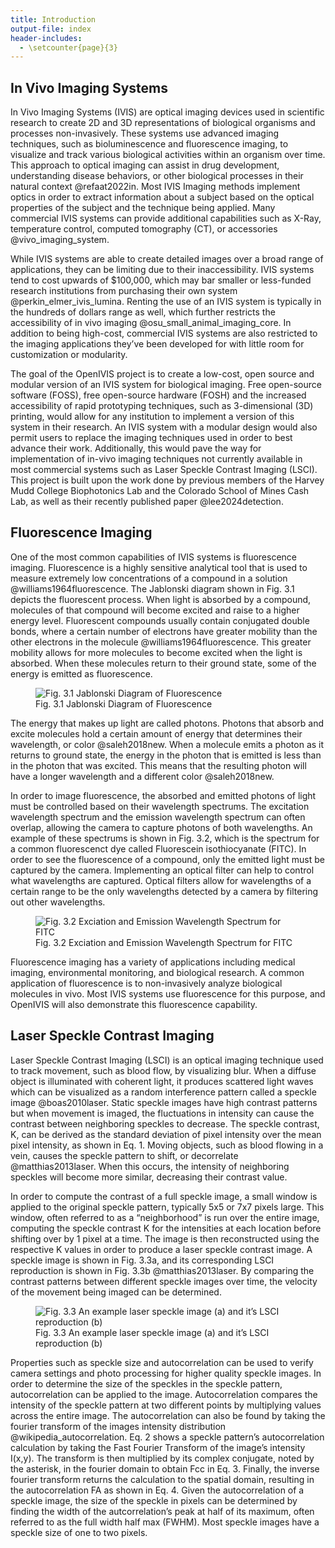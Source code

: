 ```yaml
---
title: Introduction
output-file: index
header-includes:
  - \setcounter{page}{3}  
---
```


## In Vivo Imaging Systems {#in-vivo-imaging-systems}
\indent In Vivo Imaging Systems (IVIS) are optical imaging devices used in scientific research to create 2D and 3D representations of biological organisms and processes non-invasively. These systems use advanced imaging techniques, such as bioluminescence and fluorescence imaging, to visualize and track various biological activities within an organism over time. This approach to optical imaging can assist in drug development, understanding disease behaviors, or other biological processes in their natural context @refaat2022in. Most IVIS Imaging methods implement optics in order to extract information about a subject based on the optical properties of the subject and the technique being applied. Many commercial IVIS systems can provide additional capabilities such as X-Ray, temperature control, computed tomography (CT), or accessories @vivo_imaging_system.

\indent While IVIS systems are able to create detailed images over a broad range of applications, they can be limiting due to their inaccessibility. IVIS systems tend to cost upwards of $100,000, which may bar smaller or less-funded research institutions from purchasing their own system @perkin_elmer_ivis_lumina. Renting the use of an IVIS system is typically in the hundreds of dollars range as well, which further restricts the accessibility of in vivo imaging @osu_small_animal_imaging_core. In addition to being high-cost, commercial IVIS systems are also restricted to the imaging applications they’ve been developed for with little room for customization or modularity. 

\indent The goal of the OpenIVIS project is to create a low-cost, open source and modular version of an IVIS system for biological imaging. Free open-source software (FOSS), free open-source hardware (FOSH) and the increased accessibility of rapid prototyping techniques, such as 3-dimensional (3D) printing, would allow for any institution to implement a version of this system in their research. An IVIS system with a modular design would also permit users to replace the imaging techniques used in order to best advance their work. Additionally, this would pave the way for implementation of in-vivo imaging techniques not currently available in most commercial systems such as Laser Speckle Contrast Imaging (LSCI). This project is built upon the work done by previous members of the Harvey Mudd College Biophotonics Lab and the Colorado School of Mines Cash Lab, as well as their recently published paper @lee2024detection.


## Fluorescence Imaging {#fluorescence-imaging}
\indent One of the most common capabilities of IVIS systems is fluorescence imaging. Fluorescence is a highly sensitive analytical tool that is used to measure extremely low concentrations of a compound in a solution @williams1964fluorescence. The Jablonski diagram shown in Fig. 3.1 depicts the fluorescent process. When light is absorbed by a compound, molecules of that compound will become excited and raise to a higher energy level. Fluorescent compounds usually contain conjugated double bonds, where a certain number of electrons have greater mobility than the other electrons in the molecule @williams1964fluorescence. This greater mobility allows for more molecules to become excited when the light is absorbed. When these molecules return to their ground state, some of the energy is emitted as fluorescence.

![Fig. 3.1 Jablonski Diagram of Fluorescence](./images/jablonski_diagram.png)

\indent The energy that makes up light are called photons. Photons that absorb and excite molecules hold a certain amount of energy that determines their wavelength, or color @saleh2018new. When a molecule emits a photon as it returns to ground state, the energy in the photon that is emitted is less than in the photon that was excited. This means that the resulting photon will have a longer wavelength and a different color @saleh2018new. 

\indent In order to image fluorescence, the absorbed and emitted photons of light must be controlled based on their wavelength spectrums. The excitation wavelength spectrum and the emission wavelength spectrum can often overlap, allowing the camera to capture photons of both wavelengths. An example of these spectrums is shown in Fig. 3.2, which is the spectrum for a common fluorescenct dye called Fluorescein isothiocyanate (FITC). In order to see the fluorescence of a compound, only the emitted light must be captured by the camera. Implementing an optical filter can help to control what wavelengths are captured. Optical filters allow for wavelengths of a certain range to be the only wavelengths detected by a camera by filtering out other wavelengths.

![Fig. 3.2 Exciation and Emission Wavelength Spectrum for FITC](./images/spectrum.png)

\indent Fluorescence imaging has a variety of applications including medical imaging, environmental monitoring, and biological research. A common application of fluorescence is to non-invasively analyze biological molecules in vivo. Most IVIS systems use fluorescence for this purpose, and OpenIVIS will also demonstrate this fluorescence capability. 


## Laser Speckle Contrast Imaging {#laser-speckle-contrast-imaging}
Laser Speckle Contrast Imaging (LSCI) is an optical imaging technique used to track movement, such as blood flow, by visualizing blur. When a diffuse object is illuminated with coherent light, it produces scattered light waves which can be visualized as a random interference pattern called a speckle image @boas2010laser. Static speckle images have high contrast patterns but when movement is imaged, the fluctuations in intensity can cause the contrast between neighboring speckles to decrease. The speckle contrast, K, can be derived as the standard deviation of pixel intensity over the mean pixel intensity, as shown in Eq. 1. Moving objects, such as blood flowing in a vein, causes the speckle pattern to shift, or decorrelate @matthias2013laser. When this occurs, the intensity of neighboring speckles will become more similar, decreasing their contrast value. 

\begin{align}
K = \frac{\sigma }{<I>} \quad \text{(Eq.1)}
\end{align}

In order to compute the contrast of a full speckle image, a small window is applied to the original speckle pattern, typically 5x5 or 7x7 pixels large. This window, often referred to as a “neighborhood” is run over the entire image, computing the speckle contrast K for the intensities at each location before shifting over by 1 pixel at a time. The image is then reconstructed using the respective K values in order to produce a laser speckle contrast image. A speckle image is shown in Fig. 3.3a, and its corresponding LSCI reproduction is shown in Fig. 3.3b @matthias2013laser. By comparing the contrast patterns between different speckle images over time, the velocity of the movement being imaged can be determined.

![Fig. 3.3 An example laser speckle image (a) and it's LSCI reproduction (b)](./images/speckleEx.png)

Properties such as speckle size and autocorrelation can be used to verify camera settings and photo processing for higher quality speckle images. In order to determine the size of the speckles in the speckle pattern, autocorrelation can be applied to the image. Autocorrelation compares the intensity of the speckle pattern at two different points by multiplying values across the entire image. The autocorrelation can also be found by taking the fourier transform of the images intensity distribution @wikipedia_autocorrelation. Eq. 2 shows a speckle pattern’s autocorrelation calculation by taking the Fast Fourier Transform of the image’s intensity I(x,y). The transform is then multiplied by its complex conjugate, noted by the asterisk, in the fourier domain to obtain Fcc in Eq. 3. Finally, the inverse fourier transform returns the calculation to the spatial domain, resulting in the autocorrelation FA  as shown in Eq. 4. Given the autocorrelation of a speckle image, the size of the speckle in pixels can be determined by finding the width of the autcorrelation’s peak at half of its maximum, often referred to as the full width half max (FWHM). Most speckle images have a speckle size of one to two pixels. 

\begin{align}
F_{fft}(f) &= \text{FFT}\{I(x,y)\} \quad \text{(Eq.2)} \\
F_{cc}(f) &= F_{fft}(f) \times F_{fft}^{*}(f) \quad \text{(Eq.3)} \\
F_{A}(t) &= \text{IFFT}\{F_{cc}(f)\} \quad \text{(Eq.4)}
\end{align}